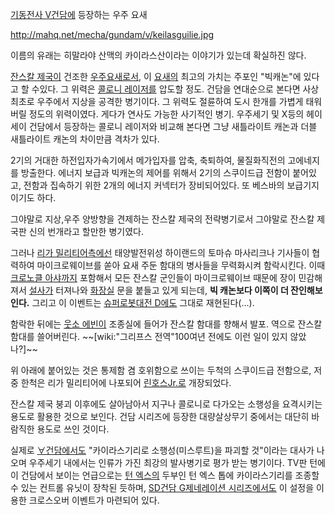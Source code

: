 [[기동전사 V건담]]에 등장하는 우주 요새

http://mahq.net/mecha/gundam/v/keilasguilie.jpg

이름의 유래는 히말라야 산맥의 카이라스산이라는 이야기가 있는데 확실하진 않다.

[[잔스칼 제국]]이 건조한 [[우주요새]]로서, 이 [[요새]]의 최고의 가치는 주포인 "빅캐논"에 있다고 할 수있다. 그 위력은 [[콜로니 레이저]]를 압도할 정도. 건담을 연대순으로 본다면 사상 최초로 우주에서 지상을 공격한 병기이다. 그 위력도 절륜하여 도시 한개를 가볍게 태워버릴 정도의 위력이였다. 게다가 연사도 가능한 사기적인 병기. 우주세기 및 X등의 헤이세이 건담에서 등장하는 콜로니 레이저와 비교해 본다면 그냥 새틀라이트 캐논과 더블 새틀라이트 캐논의 차이만큼 격차가 있다.

2기의 거대한 하전입자가속기에서 메가입자를 압축, 축퇴하여, 물질화직전의 고에네지를 방출한다. 에너지 보급과 빅캐논의 제어를 위해서 2기의 스쿠이드급 전함이 붙어있고, 전함과 집속하기 위한 2개의 에너지 커넥터가 장비되어있다. 또 베스바의 보급기지이기도 하다.

그야말로 지상,우주 양방향을 견제하는 잔스칼 제국의 전략병기로서 그야말로 잔스칼 제국판 신의 번개라고 할만한 병기였다.

그러나 [[리가 밀리티어]]측에선 태양발전위성 하이랜드의 토마슈 마사리크나 기사들이 협력하여 마이크로웨이브를 쏟아 요새 주둔 함대의 병사들을 무력화시켜 함락시킨다. 이때 [[크로노클 아샤]]까지 포함해서 모든 잔스칼 군인들이 마이크로웨이브 때문에 장이 민감해져서 [[설사]]가 터져나와 [[화장실]] 문을 붙들고 있게 되는데, '''빅 캐논보다 이쪽이 더 잔인해보인다.''' 그리고 이 이벤트는 [[슈퍼로봇대전 D]]에도 그대로 재현된다(...).

함락한 뒤에는 [[웃소 에빈]]이 조종실에 들어가 잔스칼 함대를 향해서 발포. 역으로 잔스칼 함대를 쓸어버린다. ~~[wiki:"그리프스 전역"100여년 전에도 이런 일이 있지 않았나?]~~

위 아래에 붙어있는 것은 통제함 겸 호위함으로 쓰이는 두척의 스쿠이드급 전함으로, 저 중 한척은 리가 밀리티어에 나포되어 [[린호스Jr.]]로 개장되었다.

잔스칼 제국 붕괴 이후에도 살아남아서 지구나 콜로니로 다가오는 소행성을 요격시키는 용도로 활용한 것으로 보인다. 건담 시리즈에 등장한 대량살상무기 중에서는 대단히 바람직한 용도로 쓰인 것이다.

실제로 [[∀건담]]에서도 "카이라스기리로 소행성(미스루트)을 파괴할 것"이라는 대사가 나오며 우주세기 내에서는 인류가 가진 최강의 발사병기로 평가 받는 병기이다. TV판 턴에이 건담에서 보이는 언급으로는 [[턴 엑스]]의 두부인 턴 엑스 톱에 카이라스기리를 조종할 수 있는 컨트롤 유닛이 장착된 듯하며, [[SD건담 G제네레이션 시리즈]]에서도 이 설정을 이용한 크로스오버 이벤트가 마련되어 있다.
